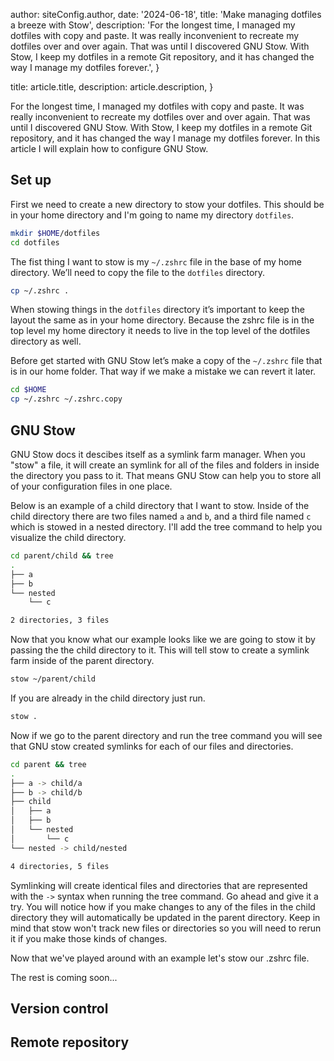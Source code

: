 
  author: siteConfig.author,
  date: '2024-06-18',
  title: 'Make managing dotfiles a breeze with Stow',
  description:
    'For the longest time, I managed my dotfiles with copy and paste. It was really inconvenient to recreate my dotfiles over and over again. That was until I discovered GNU Stow. With Stow, I keep my dotfiles in a remote Git repository, and it has changed the way I manage my dotfiles forever.',
}

  title: article.title,
  description: article.description,
}


For the longest time, I managed my dotfiles with copy and paste. It was really inconvenient to recreate my dotfiles over and over again. That was until I discovered GNU Stow. With Stow, I keep my dotfiles in a remote Git repository, and it has changed the way I manage my dotfiles forever. In this article I will explain how to configure GNU Stow.

## Set up

First we need to create a new directory to stow your dotfiles. This should be in your home directory and I'm going to name my directory `dotfiles`.

```bash
mkdir $HOME/dotfiles
cd dotfiles
```

The fist thing I want to stow is my `~/.zshrc` file in the base of my home directory. We’ll need to copy the file to the `dotfiles` directory.

```bash
cp ~/.zshrc .
```

When stowing things in the `dotfiles` directory it’s important to keep the layout the same as in your home directory. Because the zshrc file is in the top level my home directory it needs to live in the top level of the dotfiles directory as well.

Before get started with GNU Stow let’s make a copy of the `~/.zshrc` file that is in our home folder. That way if we make a mistake we can revert it later.

```bash
cd $HOME
cp ~/.zshrc ~/.zshrc.copy
```

## GNU Stow

GNU Stow docs it descibes itself as a symlink farm manager. When you "stow" a file, it will create an symlink for all of the files and folders in inside the directory you pass to it. That means GNU Stow can help you to store all of your configuration files in one place.

Below is an example of a child directory that I want to stow. Inside of the child directory there are two files named `a` and `b`, and a third file named `c` which is stowed in a nested directory. I'll add the tree command to help you visualize the child directory.

```bash
cd parent/child && tree
.
├── a
├── b
└── nested
    └── c

2 directories, 3 files
```

Now that you know what our example looks like we are going to stow it by passing the the child directory to it. This will tell stow to create a symlink farm inside of the parent directory.

```bash
stow ~/parent/child
```

If you are already in the child directory just run.

```bash
stow .
```

Now if we go to the parent directory and run the tree command you will see that GNU stow created symlinks for each of our files and directories.

```bash
cd parent && tree
.
├── a -> child/a
├── b -> child/b
├── child
│   ├── a
│   ├── b
│   └── nested
│       └── c
└── nested -> child/nested

4 directories, 5 files
```

Symlinking will create identical files and directories that are represented with the `->` syntax when running the tree command. Go ahead and give it a try. You will notice how if you make changes to any of the files in the child directory they will automatically be updated in the parent directory. Keep in mind that stow won't track new files or directories so you will need to rerun it if you make those kinds of changes.

Now that we've played around with an example let's stow our .zshrc file.

The rest is coming soon...

## Version control

## Remote repository
